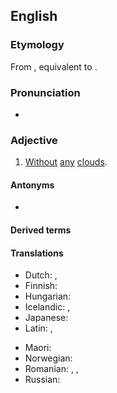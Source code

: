 ==English==

===Etymology===
From {{inh|en|enm|cloudeles}}, equivalent to {{suffix|en|cloud|less}}.

===Pronunciation===
* {{audio|en|En-us-cloudless.ogg|Audio (US)}}

===Adjective===
{{en-adj}}

# [[without|Without]] [[any]] [[cloud]]s.
#: {{ux|en|a '''cloudless''' day}}
#: {{ux|en|a '''cloudless''' sky}}

====Antonyms====
* {{l|en|cloudy}}

====Derived terms====
{{der2|en
|cloudlessness
|cloudless sulfur
|cloudless sulphur
|cloudlessly}}

====Translations====
{{trans-top|without any clouds}}
* Dutch: {{t+|nl|wolkeloos}}, {{t+|nl|onbewolkt}}
* Finnish: {{t+|fi|pilvetön}}
* Hungarian: {{t+|hu|felhőtlen}}
* Icelandic: {{t+|is|heiður}}, {{t|is|heiðskír}}
* Japanese: {{t+|ja|晴れ|tr=hare}}
* Latin: {{t|la|innūbilus}}, {{t|la|sūdus}}
{{trans-mid}}
* Maori: {{t|mi|tīhore}}
* Norwegian: {{t+|no|skyfri}}
* Romanian: {{t+|ro|senin}}, {{t+|ro|clar}}, {{t+|ro|limpede}}
* Russian: {{t+|ru|безо́блачный}}
{{trans-bottom}}